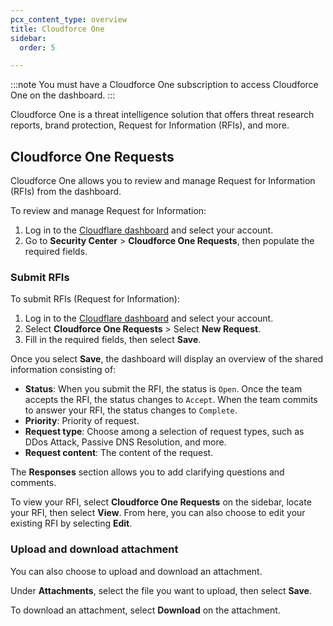 ```yaml
---
pcx_content_type: overview
title: Cloudforce One
sidebar:
  order: 5

---
```


:::note
You must have a Cloudforce One subscription to access Cloudforce One on the dashboard.
:::

Cloudforce One is a threat intelligence solution that offers threat research reports, brand protection, Request for Information (RFIs), and more.

## Cloudforce One Requests

Cloudforce One allows you to review and manage Request for Information (RFIs) from the dashboard.

To review and manage Request for Information:

1. Log in to the [Cloudflare dashboard](https://dash.cloudflare.com/) and select your account.
2. Go to **Security Center** > **Cloudforce One Requests**, then populate the required fields.

### Submit RFIs

To submit RFIs (Request for Information):
 
1. Log in to the [Cloudflare dashboard](https://dash.cloudflare.com/) and select your account.
2. Select **Cloudforce One Requests** > Select **New Request**.
3. Fill in the required fields, then select **Save**.

Once you select **Save**, the dashboard will display an overview of the shared information consisting of:

- **Status**: When you submit the RFI, the status is `Open`. Once the team accepts the RFI, the status changes to `Accept`. When the team commits to answer your RFI, the status changes to `Complete`.
- **Priority**: Priority of request.
- **Request type**: Choose among a selection of request types, such as DDos Attack, Passive DNS Resolution, and more.
- **Request content**: The content of the request.

The **Responses** section allows you to add clarifying questions and comments.

To view your RFI, select **Cloudforce One Requests** on the sidebar, locate your RFI, then select **View**. From here, you can also choose to edit your existing RFI by selecting **Edit**.

### Upload and download attachment

You can also choose to upload and download an attachment. 

Under **Attachments**, select the file you want to upload, then select **Save**. 

To download an attachment, select **Download** on the attachment.